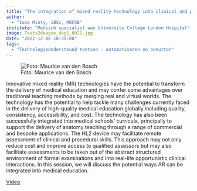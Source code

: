 ```yaml
---
title: "The integration of mixed reality technology into clinical and procedural skills assessments"
author:
  - "Iona Minty, iBSc, MBChB"
institute: "Medisch specialist aan University College London Hospital"
image: Toets2daagse_dag1_0022.jpg
date: "2022-12-06 10:35:00"
tags: 
  - "Technologieondersteund toetsen - automatiseren en benutten"
---
```


::: {.column-margin}
![Foto: Maurice van den Bosch](Toets2daagse_dag1_0022.jpg)
:::

Innovative mixed reality (MR) technologies have the potential to transform the delivery of medical education and may confer some advantages over traditional teaching methods by merging real and virtual worlds. The technology has the potential to help tackle many challenges currently faced in the delivery of high-quality medical education globally including quality, consistency, accessibility, and cost. The technology has also been successfully integrated into medical schools’ curricula, principally to support the delivery of anatomy teaching through a range of commercial and bespoke applications. The HL2 device may facilitate remote assessment of clinical and procedural skills. This approach may not only reduce cost and improve access to qualified assessors but may also facilitate assessments
to be taken out of the abstract structured environment of formal examinations and into real-life opportunistic clinical interactions. In this session, we will discuss the potential ways AR can be integrated into medical education.

[Video](https://tilburguniversity.cloud.panopto.eu/Panopto/Pages/Viewer.aspx?id=fa2fb00c-9432-433b-ab95-af3800ed559f){.btn .btn-primary}

